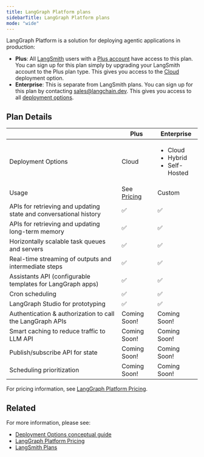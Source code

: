 ```yaml
---
title: LangGraph Platform plans
sidebarTitle: LangGraph Platform plans
mode: "wide"
---
```


LangGraph Platform is a solution for deploying agentic applications in production:

* **Plus**: All [LangSmith](https://smith.langchain.com/) users with a [Plus account](https://docs.smith.langchain.com/administration/pricing) have access to this plan. You can sign up for this plan simply by upgrading your LangSmith account to the Plus plan type. This gives you access to the [Cloud](/langgraph-platform/deployment-options#cloud) deployment option.
* **Enterprise**: This is separate from LangSmith plans. You can sign up for this plan by contacting sales@langchain.dev. This gives you access to all [deployment options](/langgraph-platform/deployment-options).

## Plan Details

|                                                                  | Plus                                                  | Enterprise                                          |
|------------------------------------------------------------------|-------------------------------------------------------|-----------------------------------------------------|
| Deployment Options                                               | Cloud                                         | <ul><li>Cloud</li><li>Hybrid</li><li>Self-Hosted</li></ul> |
| Usage                                                            | See [Pricing](https://www.langchain.com/langgraph-platform-pricing) | Custom                                              |
| APIs for retrieving and updating state and conversational history | ✅                                                     | ✅                                                   |
| APIs for retrieving and updating long-term memory                | ✅                                                     | ✅                                                   |
| Horizontally scalable task queues and servers                    | ✅                                                     | ✅                                                   |
| Real-time streaming of outputs and intermediate steps            | ✅                                                     | ✅                                                   |
| Assistants API (configurable templates for LangGraph apps)       | ✅                                                     | ✅                                                   |
| Cron scheduling                                                  | ✅                                                     | ✅                                                   |
| LangGraph Studio for prototyping                                 | ✅                                                    | ✅                                                  |
| Authentication & authorization to call the LangGraph APIs        | Coming Soon!                                          | Coming Soon!                                        |
| Smart caching to reduce traffic to LLM API                       | Coming Soon!                                          | Coming Soon!                                        |
| Publish/subscribe API for state                                  | Coming Soon!                                          | Coming Soon!                                        |
| Scheduling prioritization                                        | Coming Soon!                                          | Coming Soon!                                        |

For pricing information, see [LangGraph Platform Pricing](https://www.langchain.com/langgraph-platform-pricing).

## Related

For more information, please see:

* [Deployment Options conceptual guide](/langgraph-platform/deployment-options)
* [LangGraph Platform Pricing](https://www.langchain.com/langgraph-platform-pricing)
* [LangSmith Plans](https://docs.smith.langchain.com/administration/pricing)

